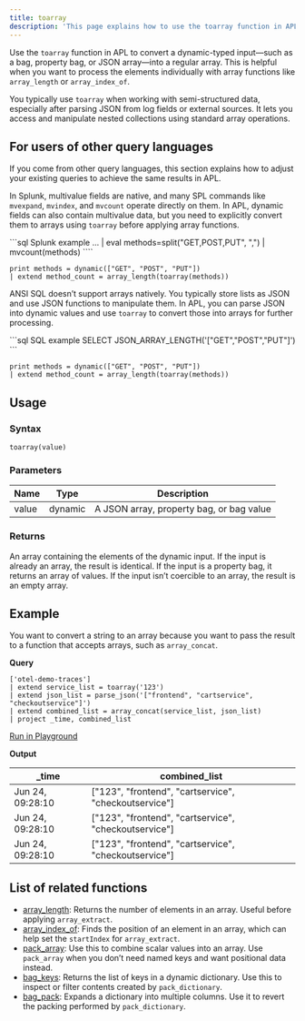 ```yaml
---
title: toarray
description: 'This page explains how to use the toarray function in APL.'
---
```


Use the `toarray` function in APL to convert a dynamic-typed input—such as a bag, property bag, or JSON array—into a regular array. This is helpful when you want to process the elements individually with array functions like `array_length` or `array_index_of`.

You typically use `toarray` when working with semi-structured data, especially after parsing JSON from log fields or external sources. It lets you access and manipulate nested collections using standard array operations.

## For users of other query languages

If you come from other query languages, this section explains how to adjust your existing queries to achieve the same results in APL.

<AccordionGroup>
<Accordion title="Splunk SPL users">

In Splunk, multivalue fields are native, and many SPL commands like `mvexpand`, `mvindex`, and `mvcount` operate directly on them. In APL, dynamic fields can also contain multivalue data, but you need to explicitly convert them to arrays using `toarray` before applying array functions.

<CodeGroup>
```sql Splunk example
... | eval methods=split("GET,POST,PUT", ",") | mvcount(methods)
````

```kusto APL equivalent
print methods = dynamic(["GET", "POST", "PUT"])
| extend method_count = array_length(toarray(methods))
```

</CodeGroup>

</Accordion>
<Accordion title="ANSI SQL users">

ANSI SQL doesn’t support arrays natively. You typically store lists as JSON and use JSON functions to manipulate them. In APL, you can parse JSON into dynamic values and use `toarray` to convert those into arrays for further processing.

<CodeGroup>
```sql SQL example
SELECT JSON_ARRAY_LENGTH('["GET","POST","PUT"]')
```

```kusto APL equivalent
print methods = dynamic(["GET", "POST", "PUT"])
| extend method_count = array_length(toarray(methods))
```

</CodeGroup>

</Accordion>
</AccordionGroup>

## Usage

### Syntax

```kusto
toarray(value)
```

### Parameters

| Name  | Type    | Description                              |
| ----- | ------- | ---------------------------------------- |
| value | dynamic | A JSON array, property bag, or bag value |

### Returns

An array containing the elements of the dynamic input. If the input is already an array, the result is identical. If the input is a property bag, it returns an array of values. If the input isn’t coercible to an array, the result is an empty array.

## Example

You want to convert a string to an array because you want to pass the result to a function that accepts arrays, such as `array_concat`.

**Query**

```kusto
['otel-demo-traces']
| extend service_list = toarray('123')
| extend json_list = parse_json('["frontend", "cartservice", "checkoutservice"]')
| extend combined_list = array_concat(service_list, json_list)
| project _time, combined_list
```

[Run in Playground](https://play.axiom.co/axiom-play-qf1k/query?initForm=%7B%22apl%22%3A%22%5B'otel-demo-traces'%5D%20%7C%20extend%20service_list%20%3D%20toarray('123')%20%7C%20extend%20json_list%20%3D%20parse_json('%5B%5C"frontend%5C"%2C%20%5C"cartservice%5C"%2C%20%5C"checkoutservice%5C"%5D')%20%7C%20extend%20combined_list%20%3D%20array_concat(service_list%2C%20json_list)%20%7C%20project%20_time%2C%20combined_list%22%7D)

**Output**

| _time | combined_list |
| ------- | ------- |
| Jun 24, 09:28:10     | ["123", "frontend", "cartservice", "checkoutservice"]    |
| Jun 24, 09:28:10     | ["123", "frontend", "cartservice", "checkoutservice"]    |
| Jun 24, 09:28:10     | ["123", "frontend", "cartservice", "checkoutservice"]    |

## List of related functions

- [array_length](/apl/scalar-functions/array-functions/array-length): Returns the number of elements in an array. Useful before applying `array_extract`.
- [array_index_of](/apl/scalar-functions/array-functions/array-index-of): Finds the position of an element in an array, which can help set the `startIndex` for `array_extract`.
- [pack_array](/apl/scalar-functions/array-functions/pack-array): Use this to combine scalar values into an array. Use `pack_array` when you don’t need named keys and want positional data instead.
- [bag_keys](/apl/scalar-functions/array-functions/bag-keys): Returns the list of keys in a dynamic dictionary. Use this to inspect or filter contents created by `pack_dictionary`.
- [bag_pack](/apl/scalar-functions/array-functions/bag-pack): Expands a dictionary into multiple columns. Use it to revert the packing performed by `pack_dictionary`.
